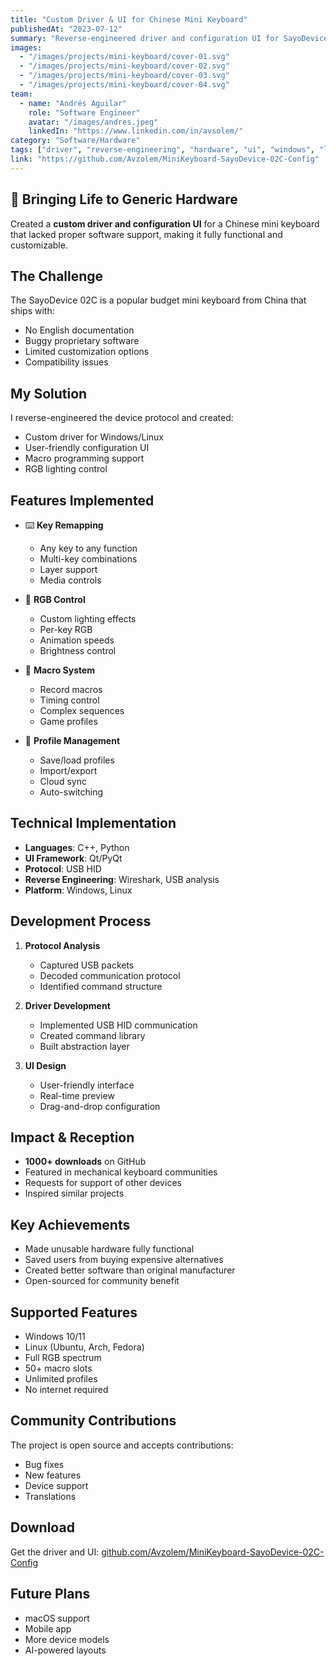---
title: "Custom Driver & UI for Chinese Mini Keyboard"
publishedAt: "2023-07-12"
summary: "Reverse-engineered driver and configuration UI for SayoDevice 02C mini keyboard"
images:
  - "/images/projects/mini-keyboard/cover-01.svg"
  - "/images/projects/mini-keyboard/cover-02.svg"
  - "/images/projects/mini-keyboard/cover-03.svg"
  - "/images/projects/mini-keyboard/cover-04.svg"
team:
  - name: "Andrés Aguilar"
    role: "Software Engineer"
    avatar: "/images/andres.jpeg"
    linkedIn: "https://www.linkedin.com/in/avsolem/"
category: "Software/Hardware"
tags: ["driver", "reverse-engineering", "hardware", "ui", "windows", "linux"]
link: "https://github.com/Avzolem/MiniKeyboard-SayoDevice-02C-Config"
---

## 🎹 Bringing Life to Generic Hardware

Created a **custom driver and configuration UI** for a Chinese mini keyboard that lacked proper software support, making it fully functional and customizable.

## The Challenge

The SayoDevice 02C is a popular budget mini keyboard from China that ships with:
- No English documentation
- Buggy proprietary software
- Limited customization options
- Compatibility issues

## My Solution

I reverse-engineered the device protocol and created:
- Custom driver for Windows/Linux
- User-friendly configuration UI
- Macro programming support
- RGB lighting control

## Features Implemented

- ⌨️ **Key Remapping**
  - Any key to any function
  - Multi-key combinations
  - Layer support
  - Media controls

- 🎨 **RGB Control**
  - Custom lighting effects
  - Per-key RGB
  - Animation speeds
  - Brightness control

- 🎯 **Macro System**
  - Record macros
  - Timing control
  - Complex sequences
  - Game profiles

- 💾 **Profile Management**
  - Save/load profiles
  - Import/export
  - Cloud sync
  - Auto-switching

## Technical Implementation

- **Languages**: C++, Python
- **UI Framework**: Qt/PyQt
- **Protocol**: USB HID
- **Reverse Engineering**: Wireshark, USB analysis
- **Platform**: Windows, Linux

## Development Process

1. **Protocol Analysis**
   - Captured USB packets
   - Decoded communication protocol
   - Identified command structure

2. **Driver Development**
   - Implemented USB HID communication
   - Created command library
   - Built abstraction layer

3. **UI Design**
   - User-friendly interface
   - Real-time preview
   - Drag-and-drop configuration

## Impact & Reception

- **1000+ downloads** on GitHub
- Featured in mechanical keyboard communities
- Requests for support of other devices
- Inspired similar projects

## Key Achievements

- Made unusable hardware fully functional
- Saved users from buying expensive alternatives
- Created better software than original manufacturer
- Open-sourced for community benefit

## Supported Features

- Windows 10/11
- Linux (Ubuntu, Arch, Fedora)
- Full RGB spectrum
- 50+ macro slots
- Unlimited profiles
- No internet required

## Community Contributions

The project is open source and accepts contributions:
- Bug fixes
- New features
- Device support
- Translations

## Download

Get the driver and UI: [github.com/Avzolem/MiniKeyboard-SayoDevice-02C-Config](https://github.com/Avzolem/MiniKeyboard-SayoDevice-02C-Config)

## Future Plans

- macOS support
- Mobile app
- More device models
- AI-powered layouts